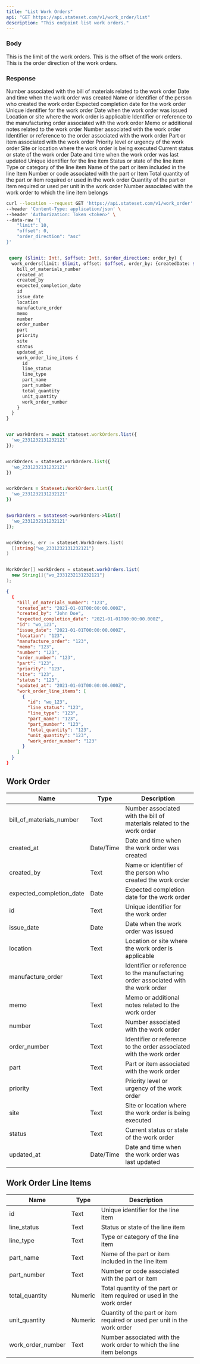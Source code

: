 ```yaml
---
title: "List Work Orders"
api: "GET https://api.stateset.com/v1/work_order/list"
description: "This endpoint list work orders."
---
```


### Body

<ParamField body="limit" required="true" type="string">
  This is the limit of the work orders.
</ParamField>

<ParamField body="offset" required="true" type="string">
  This is the offset of the work orders.
</ParamField>

<ParamField body="order_direction" required="true" type="string">
  This is the order direction of the work orders.
</ParamField>


### Response

<ResponseField name="bill_of_materials_number" type="string">
  Number associated with the bill of materials related to the work order
</ResponseField>

<ResponseField name="created_at" type="string">
  Date and time when the work order was created
</ResponseField>

<ResponseField name="created_by" type="string">
  Name or identifier of the person who created the work order
</ResponseField>

<ResponseField name="expected_completion_date" type="string">
  Expected completion date for the work order
</ResponseField>

<ResponseField name="id" type="string">
  Unique identifier for the work order
</ResponseField>

<ResponseField name="issue_date" type="string">
  Date when the work order was issued
</ResponseField>

<ResponseField name="location" type="string">
  Location or site where the work order is applicable
</ResponseField>

<ResponseField name="manufacture_order" type="string">
  Identifier or reference to the manufacturing order associated with the work order
</ResponseField>

<ResponseField name="memo" type="string">
  Memo or additional notes related to the work order
</ResponseField>

<ResponseField name="number" type="string">
  Number associated with the work order
</ResponseField>

<ResponseField name="order_number" type="string">
  Identifier or reference to the order associated with the work order
</ResponseField>

<ResponseField name="part" type="string">
  Part or item associated with the work order
</ResponseField>

<ResponseField name="priority" type="string">
  Priority level or urgency of the work order
</ResponseField>

<ResponseField name="site" type="string">
  Site or location where the work order is being executed
</ResponseField>

<ResponseField name="status" type="string">
  Current status or state of the work order
</ResponseField>

<ResponseField name="updated_at" type="string">
  Date and time when the work order was last updated
</ResponseField>

<ResponseField name="work_order_line_items" type="string">
  

  <Expandable title="Show child attributes">

  <ResponseField name="id" type="string">
    Unique identifier for the line item
  </ResponseField>

  <ResponseField name="line_status" type="string">
    Status or state of the line item
  </ResponseField>

  <ResponseField name="line_type" type="string">
    Type or category of the line item
  </ResponseField>

  <ResponseField name="part_name" type="string">
    Name of the part or item included in the line Item
  </ResponseField>

  <ResponseField name="part_number" type="string">
    Number or code associated with the part or Item
  </ResponseField>

  <ResponseField name="total_quantity" type="string">
    Total quantity of the part or item required or used in the work order
  </ResponseField>

  <ResponseField name="unit_quantity" type="string">
    Quantity of the part or item required or used per unit in the work order
  </ResponseField>

  <ResponseField name="work_order_number" type="string">
    Number associated with the work order to which the line item belongs
  </ResponseField>

  </Expandable>

</ResponseField>

<RequestExample>

```bash cURL
curl --location --request GET 'https://api.stateset.com/v1/work_order' \
--header 'Content-Type: application/json' \
--header 'Authorization: Token <token>' \
--data-raw '{
    "limit": 10,
    "offset": 0,
    "order_direction": "asc"
}'

```

```graphQL GraphQL

 query ($limit: Int!, $offset: Int!, $order_direction: order_by) {
  work_orders(limit: $limit, offset: $offset, order_by: {createdDate: $order_direction}) {
    bill_of_materials_number
    created_at
    created_by
    expected_completion_date
    id
    issue_date
    location
    manufacture_order
    memo
    number
    order_number
    part
    priority
    site
    status
    updated_at
    work_order_line_items {
      id
      line_status
      line_type
      part_name
      part_number
      total_quantity
      unit_quantity
      work_order_number
    }
  }
}

```

```javascript Node.js

var workOrders = await stateset.workOrders.list({
  'wo_2331232131232121'
});

```
  
```python Python

workOrders = stateset.workOrders.list({
  'wo_2331232131232121'
})

```

```ruby Ruby

workOrders = Stateset::WorkOrders.list({
  'wo_2331232131232121'
})

```

```php PHP

$workOrders = $stateset->workOrders->list([
  'wo_2331232131232121'
]);

```

```go Go

workOrders, err := stateset.WorkOrders.list(
  []string{"wo_2331232131232121"}
)

```

```java Java

WorkOrder[] workOrders = stateset.workOrders.list(
  new String[]{"wo_2331232131232121"}
);

```

</RequestExample>

<ResponseExample>

```json Response
{
  {
    "bill_of_materials_number": "123",
    "created_at": "2021-01-01T00:00:00.000Z",
    "created_by": "John Doe",
    "expected_completion_date": "2021-01-01T00:00:00.000Z",
    "id": "wo_123",
    "issue_date": "2021-01-01T00:00:00.000Z",
    "location": "123",
    "manufacture_order": "123",
    "memo": "123",
    "number": "123",
    "order_number": "123",
    "part": "123",
    "priority": "123",
    "site": "123",
    "status": "123",
    "updated_at": "2021-01-01T00:00:00.000Z",
    "work_order_line_items": [
      {
        "id": "wo_123",
        "line_status": "123",
        "line_type": "123",
        "part_name": "123",
        "part_number": "123",
        "total_quantity": "123",
        "unit_quantity": "123",
        "work_order_number": "123"
      }
    ]
  }
}
```

</ResponseExample>

## Work Order

| Name                        | Type      | Description                                                                       |
| --------------------------- | --------- | --------------------------------------------------------------------------------- |
| bill\_of\_materials\_number | Text      | Number associated with the bill of materials related to the work order            |
| created\_at                 | Date/Time | Date and time when the work order was created                                     |
| created\_by                 | Text      | Name or identifier of the person who created the work order                       |
| expected\_completion\_date  | Date      | Expected completion date for the work order                                       |
| id                          | Text      | Unique identifier for the work order                                              |
| issue\_date                 | Date      | Date when the work order was issued                                               |
| location                    | Text      | Location or site where the work order is applicable                               |
| manufacture\_order          | Text      | Identifier or reference to the manufacturing order associated with the work order |
| memo                        | Text      | Memo or additional notes related to the work order                                |
| number                      | Text      | Number associated with the work order                                             |
| order\_number               | Text      | Identifier or reference to the order associated with the work order               |
| part                        | Text      | Part or item associated with the work order                                       |
| priority                    | Text      | Priority level or urgency of the work order                                       |
| site                        | Text      | Site or location where the work order is being executed                           |
| status                      | Text      | Current status or state of the work order                                         |
| updated\_at                 | Date/Time | Date and time when the work order was last updated                                |


## Work Order Line Items

| Name                | Type    | Description                                                              |
| ------------------- | ------- | ------------------------------------------------------------------------ |
| id                  | Text    | Unique identifier for the line item                                      |
| line\_status        | Text    | Status or state of the line item                                         |
| line\_type          | Text    | Type or category of the line item                                        |
| part\_name          | Text    | Name of the part or item included in the line item                       |
| part\_number        | Text    | Number or code associated with the part or item                          |
| total\_quantity     | Numeric | Total quantity of the part or item required or used in the work order    |
| unit\_quantity      | Numeric | Quantity of the part or item required or used per unit in the work order |
| work\_order\_number | Text    | Number associated with the work order to which the line item belongs     |

